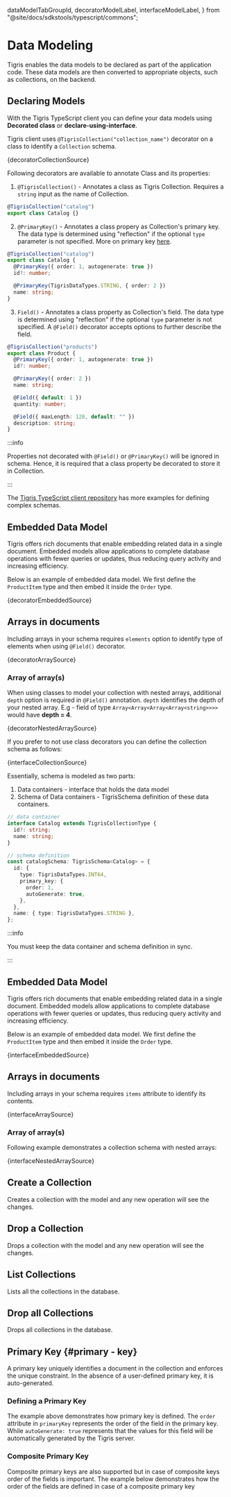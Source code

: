   dataModelTabGroupId,
  decoratorModelLabel,
  interfaceModelLabel,
} from "@site/docs/sdkstools/typescript/commons";

# Data Modeling

Tigris enables the data models to be declared as part of the application code.
These data models are then converted to appropriate objects, such as
collections, on the backend.

## Declaring Models

With the Tigris TypeScript client you can define your data models using
**Decorated class** or **declare-using-interface**.

<Tabs groupId={dataModelTabGroupId} queryString>
<TabItem value={decoratorModelLabel} label={decoratorModelLabel}>

Tigris client uses `@TigrisCollection("collection_name")` decorator on a class
to identify a `Collection` schema.

<CodeBlock language="ts">{decoratorCollectionSource}</CodeBlock>

Following decorators are available to annotate Class and its properties:

1. `@TigrisCollection()` - Annotates a class as Tigris Collection. Requires a
   `string` input as the name of Collection.

```ts
@TigrisCollection("catalog")
export class Catalog {}
```

2. `@PrimaryKey()` - Annotates a class propery as Collection's primary key. The
   data type is determined using "reflection" if the optional `type` parameter
   is not specified. More on primary key [here](#primary-key).

```ts
@TigrisCollection("catalog")
export class Catalog {
  @PrimaryKey({ order: 1, autogenerate: true })
  id?: number;

  @PrimaryKey(TigrisDataTypes.STRING, { order: 2 })
  name: string;
}
```

3. `Field()` - Annotates a class property as Collection's field. The data type
   is determined using "reflection" if the optional `type` parameter is not
   specified. A `@Field()` decorator accepts options to further describe the
   field.

```ts
@TigrisCollection("products")
export class Product {
  @PrimaryKey({ order: 1, autogenerate: true })
  id?: number;

  @PrimaryKey({ order: 2 })
  name: string;

  @Field({ default: 1 })
  quantity: number;

  @Field({ maxLength: 128, default: "" })
  description: string;
}
```

:::info

Properties not decorated with `@Field()` or `@PrimaryKey()` will be ignored in
schema. Hence, it is required that a class property be decorated to store it in
Collection.

:::

The
[Tigris TypeScript client repository](https://github.com/tigrisdata/tigris-client-ts/tree/main/src/__tests__/fixtures/schema)
has more examples for defining complex schemas.

## Embedded Data Model

Tigris offers rich documents that enable embedding related data in a single
document. Embedded models allow applications to complete database operations
with fewer queries or updates, thus reducing query activity and increasing
efficiency.

Below is an example of embedded data model. We first define the `ProductItem`
type and then embed it inside the `Order` type.

<CodeBlock language="ts">{decoratorEmbeddedSource}</CodeBlock>

## Arrays in documents

Including arrays in your schema requires `elements` option to identify type of
elements when using `@Field()` decorator.

<CodeBlock language="ts">{decoratorArraySource}</CodeBlock>

### Array of array(s)

When using classes to model your collection with nested arrays, additional
`depth` option is required in `@Field()` annotation. `depth` identifies the
depth of your nested array. E.g - field of type
`Array<Array<Array<Array<string>>>>` would have **depth = 4**.

<CodeBlock language="ts">{decoratorNestedArraySource}</CodeBlock>

</TabItem>

<TabItem value={interfaceModelLabel} label={interfaceModelLabel}>

If you prefer to not use class decorators you can define the collection schema
as follows:

<CodeBlock language="ts">{interfaceCollectionSource}</CodeBlock>

Essentially, schema is modeled as two parts:

1. Data containers - interface that holds the data model
2. Schema of Data containers - TigrisSchema definition of these data containers.

```ts
// data container
interface Catalog extends TigrisCollectionType {
  id?: string;
  name: string;
}

// schema definition
const catalogSchema: TigrisSchema<Catalog> = {
  id: {
    type: TigrisDataTypes.INT64,
    primary_key: {
      order: 1,
      autoGenerate: true,
    },
  },
  name: { type: TigrisDataTypes.STRING },
};
```

:::info

You must keep the data container and schema definition in sync.

:::

## Embedded Data Model

Tigris offers rich documents that enable embedding related data in a single
document. Embedded models allow applications to complete database operations
with fewer queries or updates, thus reducing query activity and increasing
efficiency.

Below is an example of embedded data model. We first define the `ProductItem`
type and then embed it inside the `Order` type.

<CodeBlock language="ts">{interfaceEmbeddedSource}</CodeBlock>

## Arrays in documents

Including arrays in your schema requires `items` attribute to identify its
contents.

<CodeBlock language="ts">{interfaceArraySource}</CodeBlock>

### Array of array(s)

Following example demonstrates a collection schema with nested arrays:

<CodeBlock language="ts">{interfaceNestedArraySource}</CodeBlock>

</TabItem>
</Tabs>

## Create a Collection

Creates a collection with the model and any new operation will see the changes.

<TSDataModels
  decoratorExample={decoratorCreateSource}
  interfaceExample={interfaceCreateSource}
/>

## Drop a Collection

Drops a collection with the model and any new operation will see the changes.

<TSDataModels
  decoratorExample={decoratorDropSource}
  interfaceExample={interfaceDropSource}
/>

## List Collections

Lists all the collections in the database.

<TSDataModels
  decoratorExample={decoratorListSource}
  interfaceExample={interfaceListSource}
/>

## Drop all Collections

Drops all collections in the database.

<TSDataModels
  decoratorExample={decoratorDropAllSource}
  interfaceExample={interfaceDropAllSource}
/>

## Primary Key {#primary - key}

A primary key uniquely identifies a document in the collection and enforces the
unique constraint. In the absence of a user-defined primary key, it is
auto-generated.

### Defining a Primary Key

The example above demonstrates how primary key is defined. The `order` attribute
in `primaryKey` represents the order of the field in the primary key. While
`autoGenerate: true` represents that the values for this field will be
automatically generated by the Tigris server.

### Composite Primary Key

Composite primary keys are also supported but in case of composite keys order of
the fields is important. The example below demonstrates how the order of the
fields are defined in case of a composite primary key

<TSDataModels
  decoratorExample={decoratorCompositeSource}
  interfaceExample={interfaceCompositeSource}
/>
```
